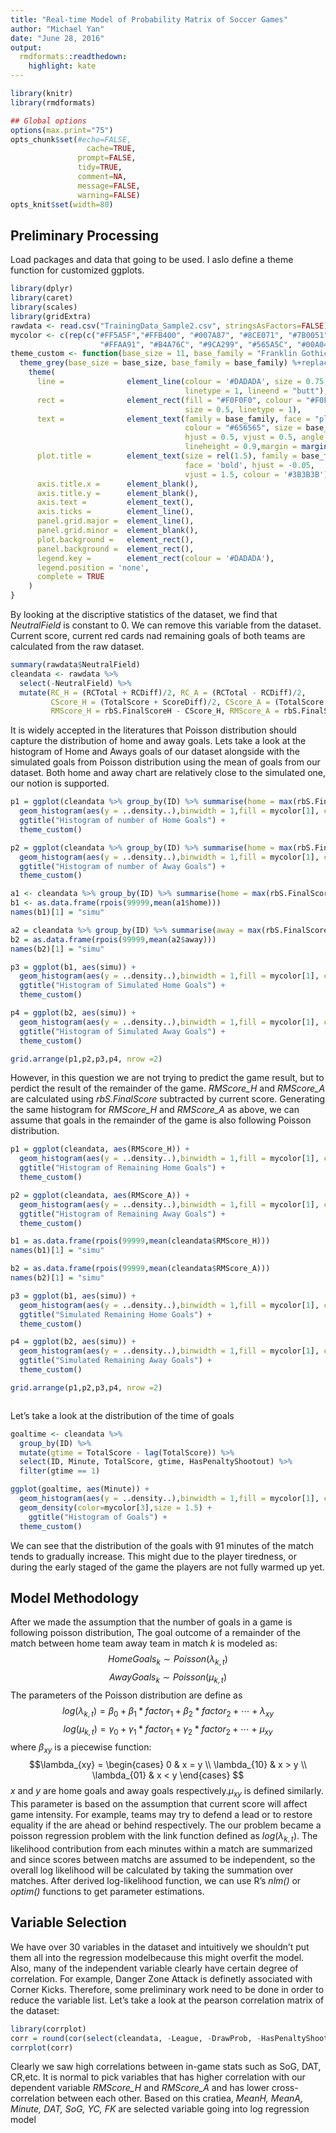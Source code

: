 ```yaml
---
title: "Real-time Model of Probability Matrix of Soccer Games"
author: "Michael Yan"
date: "June 28, 2016"
output:
  rmdformats::readthedown:
    highlight: kate
---
```



```r
library(knitr)
library(rmdformats)

## Global options
options(max.print="75")
opts_chunk$set(#echo=FALSE,
	             cache=TRUE,
               prompt=FALSE,
               tidy=TRUE,
               comment=NA,
               message=FALSE,
               warning=FALSE)
opts_knit$set(width=80)
```


## Preliminary Processing

Load packages and data that going to be used. I aslo define a theme function for customized ggplots.

```r
library(dplyr)
library(caret)
library(scales)
library(gridExtra)
rawdata <- read.csv("TrainingData_Sample2.csv", stringsAsFactors=FALSE)
mycolor <- c(rep(c("#FF5A5F","#FFB400", "#007A87", "#8CE071", "#7B0051", "#00D1C1",
                    "#FFAA91", "#B4A76C", "#9CA299", "#565A5C", "#00A04B","#E54C20"), 100))
theme_custom <- function(base_size = 11, base_family = "Franklin Gothic Medium") {
  theme_grey(base_size = base_size, base_family = base_family) %+replace%
    theme(
      line =              element_line(colour = '#DADADA', size = 0.75, 
                                       linetype = 1, lineend = "butt"),
      rect =              element_rect(fill = "#F0F0F0", colour = "#F0F0F0", 
                                       size = 0.5, linetype = 1),
      text =              element_text(family = base_family, face = "plain",
                                       colour = "#656565", size = base_size,
                                       hjust = 0.5, vjust = 0.5, angle = 0, 
                                       lineheight = 0.9,margin = margin(), debug = FALSE),
      plot.title =        element_text(size = rel(1.5), family = base_family , 
                                       face = 'bold', hjust = -0.05, 
                                       vjust = 1.5, colour = '#3B3B3B'),
      axis.title.x =      element_blank(),
      axis.title.y =      element_blank(),
      axis.text =         element_text(),
      axis.ticks =        element_line(),
      panel.grid.major =  element_line(),
      panel.grid.minor =  element_blank(),
      plot.background =   element_rect(),
      panel.background =  element_rect(),
      legend.key =        element_rect(colour = '#DADADA'),
      legend.position = 'none',
      complete = TRUE
    )
}
```

By looking at the discriptive statistics of the dataset, we find that *NeutralField* is constant to 0. We can remove this variable from the dataset. Current score, current red cards nad remaining goals of both teams are calculated from the raw dataset.

```r
summary(rawdata$NeutralField)
cleandata <- rawdata %>%
  select(-NeutralField) %>%
  mutate(RC_H = (RCTotal + RCDiff)/2, RC_A = (RCTotal - RCDiff)/2, 
         CScore_H = (TotalScore + ScoreDiff)/2, CScore_A = (TotalScore - ScoreDiff)/2,
         RMScore_H = rbS.FinalScoreH - CScore_H, RMScore_A = rbS.FinalScoreA - CScore_A)
```

It is widely accepted in the literatures that Poisson distribution should capture the distribution of home and away goals. Lets take a look at the histogram of Home and Aways goals of our dataset alongside with the simulated goals from Poisson distribution using the mean of goals from our dataset. Both home and away chart are relatively close to the simulated one, our notion is supported.

```r
p1 = ggplot(cleandata %>% group_by(ID) %>% summarise(home = max(rbS.FinalScoreH), away = max(rbS.FinalScoreA)), aes(home)) + 
  geom_histogram(aes(y = ..density..),binwidth = 1,fill = mycolor[1], color = mycolor[7]) +
  ggtitle("Histogram of number of Home Goals") + 
  theme_custom()

p2 = ggplot(cleandata %>% group_by(ID) %>% summarise(home = max(rbS.FinalScoreH), away = max(rbS.FinalScoreA)), aes(away)) + 
  geom_histogram(aes(y = ..density..),binwidth = 1,fill = mycolor[1], color = mycolor[7]) +
  ggtitle("Histogram of number of Away Goals") + 
  theme_custom()

a1 <- cleandata %>% group_by(ID) %>% summarise(home = max(rbS.FinalScoreH))
b1 <- as.data.frame(rpois(99999,mean(a1$home)))
names(b1)[1] = "simu"

a2 = cleandata %>% group_by(ID) %>% summarise(away = max(rbS.FinalScoreA))
b2 = as.data.frame(rpois(99999,mean(a2$away)))
names(b2)[1] = "simu"

p3 = ggplot(b1, aes(simu)) + 
  geom_histogram(aes(y = ..density..),binwidth = 1,fill = mycolor[1], color = mycolor[7]) +
  ggtitle("Histogram of Simulated Home Goals") + 
  theme_custom()

p4 = ggplot(b2, aes(simu)) + 
  geom_histogram(aes(y = ..density..),binwidth = 1,fill = mycolor[1], color = mycolor[7]) +
  ggtitle("Histogram of Simulated Away Goals") + 
  theme_custom()

grid.arrange(p1,p2,p3,p4, nrow =2)
```

However, in this question we are not trying to predict the game result, but to perdict the result of the remainder of the game. *RMScore_H* and *RMScore_A* are calculated using *rbS.FinalScore* subtracted by current score. Generating the same histogram for *RMScore_H* and *RMScore_A* as above, we can assume that goals in the remainder of the game is also following Poisson distribution.

```r
p1 = ggplot(cleandata, aes(RMScore_H)) + 
  geom_histogram(aes(y = ..density..),binwidth = 1,fill = mycolor[1], color = mycolor[7]) +
  ggtitle("Histogram of Remaining Home Goals") + 
  theme_custom()

p2 = ggplot(cleandata, aes(RMScore_A)) + 
  geom_histogram(aes(y = ..density..),binwidth = 1,fill = mycolor[1], color = mycolor[7]) +
  ggtitle("Histogram of Remaining Away Goals") + 
  theme_custom()

b1 = as.data.frame(rpois(99999,mean(cleandata$RMScore_H)))
names(b1)[1] = "simu"

b2 = as.data.frame(rpois(99999,mean(cleandata$RMScore_A)))
names(b2)[1] = "simu"

p3 = ggplot(b1, aes(simu)) + 
  geom_histogram(aes(y = ..density..),binwidth = 1,fill = mycolor[1], color = mycolor[7]) +
  ggtitle("Simulated Remaining Home Goals") + 
  theme_custom()

p4 = ggplot(b2, aes(simu)) + 
  geom_histogram(aes(y = ..density..),binwidth = 1,fill = mycolor[1], color = mycolor[7]) +
  ggtitle("Simulated Remaining Away Goals") + 
  theme_custom()

grid.arrange(p1,p2,p3,p4, nrow =2)



```


Let's take a look at the distribution of the time of goals

```r
goaltime <- cleandata %>% 
  group_by(ID) %>%
  mutate(gtime = TotalScore - lag(TotalScore)) %>%
  select(ID, Minute, TotalScore, gtime, HasPenaltyShootout) %>%
  filter(gtime == 1)

ggplot(goaltime, aes(Minute)) + 
  geom_histogram(aes(y = ..density..),binwidth = 1,fill = mycolor[1], color = mycolor[2]) +
  geom_density(color=mycolor[3],size = 1.5) +
    ggtitle("Histogram of Goals") + 
  theme_custom()
```
We can see that the distribution of the goals with 91 minutes of the match tends to gradually increase. This might due to the player tiredness, or during the early staged of the game the players are not fully warmed up yet.

## Model Methodology

After we made the assumption that the number of goals in a game is following poisson distribution, The goal outcome of a remainder of the match between home team away team in match $k$ is modeled as:
$$HomeGoals_k \sim Poisson(\lambda_{k,t})$$
$$AwayGoals_k \sim Poisson(\mu_{k,t})$$
The parameters of the Poisson distribution are define as 
$$log(\lambda_{k,t}) = \beta_0 + \beta_1*factor_1 + \beta_2*factor_2 + \cdots +  \lambda_{xy}$$
$$log(\mu_{k,t}) = \gamma_0 + \gamma_1*factor_1 + \gamma_2*factor_2 + \cdots + \mu_{xy}$$
where $\beta_{xy}$ is a piecewise function:
$$\lambda_{xy} = \begin{cases} 
      0 & x = y \\
      \lambda_{10} & x > y \\
      \lambda_{01} & x < y 
   \end{cases}
$$
$x$ and $y$ are home goals and away goals respectively.$\mu_{xy}$ is defined similarly. This parameter is based on the assumption that current score will affect game intensity. For example, teams may try to defend a lead or to restore equality if the are ahead or behind respectively.
The our problem became a poisson regression problem with the link function defined as $log(\lambda_{k,t})$. The likelihood contribution from each minutes within a match are summarized and since scores between matchs are assumed to be independent, so the overall log likelihood will be calculated by taking the summation over matches. After derived log-likelihood function, we can use R's *nlm()* or *optim()* functions to get parameter estimations.

## Variable Selection

We have over 30 variables in the dataset and intuitively we shouldn't put them all into the regression modelbecause this might overfit the model. Also, many of the independent variable clearly have certain degree of correlation. For example, Danger Zone Attack is definetly associated with Corner Kicks. Therefore, some preliminary work need to be done in order to reduce the variable list. Let's take a look at the pearson correlation matrix of the dataset:

```r
library(corrplot)
corr = round(cor(select(cleandata, -League, -DrawProb, -HasPenaltyShootout)),3)
corrplot(corr)
```

Clearly we saw high correlations between in-game stats such as SoG, DAT, CR,etc. It is normal to pick variables that has higher correlation with our dependent variable *RMScore_H* and *RMScore_A* and has lower cross-correlation between each other. Based on this cratiea, *MeanH, MeanA, Minute, DAT, SoG, YC, FK* are selected variable going into log regression model





##

